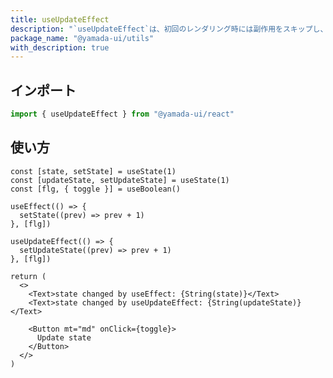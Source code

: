 ```yaml
---
title: useUpdateEffect
description: "`useUpdateEffect`は、初回のレンダリング時には副作用をスキップし、依存配列が変更された場合にのみ副作用を実行するカスタムフックです。"
package_name: "@yamada-ui/utils"
with_description: true
---
```


## インポート

```ts
import { useUpdateEffect } from "@yamada-ui/react"
```

## 使い方

```tsx functional=true
const [state, setState] = useState(1)
const [updateState, setUpdateState] = useState(1)
const [flg, { toggle }] = useBoolean()

useEffect(() => {
  setState((prev) => prev + 1)
}, [flg])

useUpdateEffect(() => {
  setUpdateState((prev) => prev + 1)
}, [flg])

return (
  <>
    <Text>state changed by useEffect: {String(state)}</Text>
    <Text>state changed by useUpdateEffect: {String(updateState)}</Text>

    <Button mt="md" onClick={toggle}>
      Update state
    </Button>
  </>
)
```
